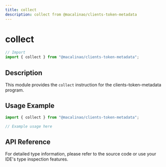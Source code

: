 ```yaml
---
title: collect
description: collect from @macalinao/clients-token-metadata
---
```


# collect

```typescript
// Import
import { collect } from "@macalinao/clients-token-metadata";
```

## Description

This module provides the `collect` instruction for the clients-token-metadata program.

## Usage Example

```typescript
import { collect } from "@macalinao/clients-token-metadata";

// Example usage here
```

## API Reference

For detailed type information, please refer to the source code or use your IDE's type inspection features.
